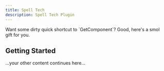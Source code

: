 ```yaml
---
title: Spell Tech
description: Spell Tech Plugin
---
```


<SpellTechBox>
  Want some dirty quick shortcut to `GetComponent`? Good, here's a smol gift for you.
</SpellTechBox>

## Getting Started

...your other content continues here...